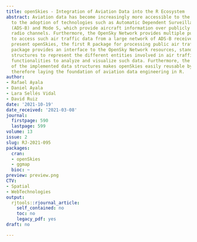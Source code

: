 ```yaml
---
title: openSkies - Integration of Aviation Data into the R Ecosystem
abstract: Aviation data has become increasingly more accessible to the public thanks
  to the adoption of technologies such as Automatic Dependent Surveillance-Broadcast
  (ADS-B) and Mode S, which provide aircraft information over publicly accessible
  radio channels. Furthermore, the OpenSky Network provides multiple public resources
  to access such air traffic data from a large network of ADS-B receivers. Here, we
  present openSkies, the first R package for processing public air traffic data. The
  package provides an interface to the OpenSky Network resources, standardized data
  structures to represent the different entities involved in air traffic data, and
  functionalities to analyze and visualize such data. Furthermore, the portability
  of the implemented data structures makes openSkies easily reusable by other packages,
  therefore laying the foundation of aviation data engineering in R.
author:
- Rafael Ayala
- Daniel Ayala
- Lara Sellés Vidal
- David Ruiz
date: '2021-10-19'
date_received: '2021-03-08'
journal:
  firstpage: 590
  lastpage: 599
volume: 13
issue: 2
slug: RJ-2021-095
packages:
  cran:
  - openSkies
  - ggmap
  bioc: ~
preview: preview.png
CTV:
- Spatial
- WebTechnologies
output:
  rjtools::rjournal_article:
    self_contained: no
    toc: no
    legacy_pdf: yes
draft: no

---
```

